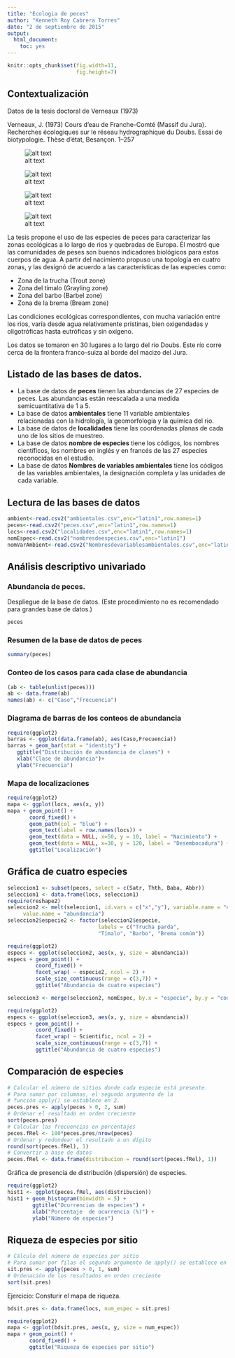 ```yaml
---
title: "Ecologia de peces"
author: "Kenneth Roy Cabrera Torres"
date: "2 de septiembre de 2015"
output: 
  html_document: 
    toc: yes
---
```



```r
knitr::opts_chunk$set(fig.width=11, 
                      fig.height=7)
```

## Contextualización

Datos de la tesis doctoral de Verneaux (1973)

Verneaux, J. (1973) Cours d'eau de Franche-Comté (Massif du Jura). 
Recherches écologiques sur le réseau hydrographique du Doubs.
Essai de biotypologie. Thèse d'état, Besançon. 1–257

![alt text](mapa_Rio_Dubs.jpg "Río Doubs")

![alt text](doubs-river-near-the-stairs-of-death-vuillafans.jpg "Río Doubs")

![alt text](Rio_Dubs_Aguas_Abajo.jpg "Río Doubs")

![alt text](Rio_Dubs_Zona_Urbana.jpg "Río Doubs")

La tesis propone el uso de las especies de peces para caracterizar
las zonas ecológicas a lo largo de rios y quebradas de Europa.
Él mostró que las comunidades de peses son buenos indicadores
biológicos para estos cuerpos de agua.
A partir del nacimiento propuso una topología en cuatro zonas,
y las designó de acuerdo a las características de las especies como:

 - Zona de la trucha (Trout zone)
 - Zona del tímalo (Grayling zone)
 - Zona del barbo (Barbel zone)
 - Zona de la brema (Bream zone)

Las condiciones ecológicas correspondientes, con mucha variación entre los
rios, varía desde agua relativamente pristinas, bien oxigendadas y
oligotróficas hasta eutróficas y sin oxígeno.

Los datos se tomaron en 30 lugares a lo largo del río Doubs.
Este río corre cerca de la frontera franco-suiza 
al borde del macizo del Jura.

## Listado de las bases de datos.

 - La base de datos de **peces** tienen las abundancias de 27 especies de peces.
Las abundancias están reescalada a una medida semicuantitativa de 1 a 5.
 - La base de datos **ambientales** tiene 11 variable ambientales relacionadas
con la hidrología, la geomorfología y la química del rio.
 - La base de datos de **localidades** tiene las coordenadas planas de
cada uno de los sitios de muestreo.
 - La base de datos **nombre de especies** tiene los códigos, los nombres
científicos, los nombres en inglés y en francés de las 27 especies 
reconocidas en el estudio.
 - La base de datos **Nombres de variables ambientales** tiene los códigos de
las variables ambientales, la designación completa y las unidades de
cada variable.

## Lectura de las bases de datos

```r
ambient<-read.csv2("ambientales.csv",enc="latin1",row.names=1)
peces<-read.csv2("peces.csv",enc="latin1",row.names=1)
locs<-read.csv2("localidades.csv",enc="latin1",row.names=1)
nomEspec<-read.csv2("nombresdeespecies.csv",enc="latin1")
nomVarAmbient<-read.csv2("Nombresdevariablesambientales.csv",enc="latin1")
```

## Análisis descriptivo univariado

### Abundancia de peces.

Despliegue de la base de datos.
(Este procedimiento no es recomendado para grandes base de datos.)
```r
peces
```

### Resumen de la base de datos de peces
```r
summary(peces)
```


### Conteo de los casos para cada clase de abundancia
```r
(ab <- table(unlist(peces)))
ab <- data.frame(ab)
names(ab) <- c("Caso","Frecuencia")
```

### Diagrama de barras de los conteos de abundancia
```r
require(ggplot2)
barras <- ggplot(data.frame(ab), aes(Caso,Frecuencia))
barras + geom_bar(stat = "identity") +
   ggtitle("Distribución de abundancia de clases") +
   xlab("Clase de abundancia")+
   ylab("Frecuencia")
```

### Mapa de localizaciones

```r
require(ggplot2)
mapa <- ggplot(locs, aes(x, y))
mapa + geom_point() + 
       coord_fixed() +
       geom_path(col = "blue") +
       geom_text(label = row.names(locs)) +
       geom_text(data = NULL, x=50, y = 10, label = "Nacimiento") +
       geom_text(data = NULL, x=30, y = 120, label = "Desembocadura") +
       ggtitle("Localización")
```

## Gráfica de cuatro especies
```r
seleccion1 <- subset(peces, select = c(Satr, Thth, Baba, Abbr))
seleccion1 <- data.frame(locs, seleccion1)
require(reshape2)
seleccion2 <- melt(seleccion1, id.vars = c("x","y"), variable.name = "especie",
     value.name = "abundancia")
seleccion2$especie2 <- factor(seleccion2$especie,
                             labels = c("Trucha parda",
                             "Tímalo", "Barbo", "Brema comúm"))

require(ggplot2)
especs <- ggplot(seleccion2, aes(x, y, size = abundancia))
especs + geom_point() + 
         coord_fixed() +
         facet_wrap( ~ especie2, ncol = 2) +
         scale_size_continuous(range = c(3,7)) +
         ggtitle("Abundancia de cuatro especies")

seleccion3 <- merge(seleccion2, nomEspec, by.x = "especie", by.y = "code")

require(ggplot2)
especs <- ggplot(seleccion3, aes(x, y, size = abundancia))
especs + geom_point() + 
         coord_fixed() +
         facet_wrap( ~ Scientific, ncol = 2) +
         scale_size_continuous(range = c(3,7)) +
         ggtitle("Abundancia de cuatro especies")

```

## Comparación de especies
```r
# Calcular el número de sitios donde cada especie está presente.
# Para sumar por columnas, el segundo argumento de la
# función apply() se establece en 2.
peces.pres <- apply(peces > 0, 2, sum)
# Ordenar el resultado en orden creciente
sort(peces.pres)
# Calcular las frecuencias en porcentajes
peces.fRel <- 100*peces.pres/nrow(peces)
# Ordenar y redondear el resultado a un dígito
round(sort(peces.fRel), 1)
# Convertir a base de datos
peces.fRel <- data.frame(distribucion = round(sort(peces.fRel), 1))
```

Gráfica de presencia de distribución (dispersión) de especies.

```r
require(ggplot2)
hist1 <- ggplot(peces.fRel, aes(distribucion))
hist1 + geom_histogram(binwidth = 5) +
        ggtitle("Ocurrencias de especies") +
        xlab("Porcentaje  de ocurrencia (%)") +
        ylab("Número de especies")
```

## Riqueza de especies por sitio
```r
# Cálculo del número de especies por sitio
# Para sumar por filas el segundo argumento de apply() se establece en 1
sit.pres <- apply(peces > 0, 1, sum)
# Ordenación de los resultados en orden creciente
sort(sit.pres)
```

Ejercicio: Consturir el mapa de riqueza.

```r
bdsit.pres <- data.frame(locs, num_espec = sit.pres)

require(ggplot2)
mapa <- ggplot(bdsit.pres, aes(x, y, size = num_espec))
mapa + geom_point() + 
       coord_fixed() +
       ggtitle("Riqueza de especies por sitio")
```



